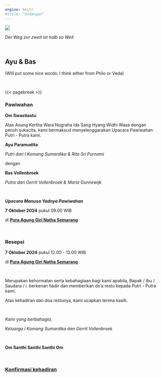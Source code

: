 ```yaml
---
engine: knitr
#title: "Undangan"
---
```


![](./img/IMG_5104_art.jpg)

_Der Weg zur zweit ist halb so Weit_

<br>


## __Ayu & Bas__

(Will put some nice words: I think either from Philo or Veda)

<br>

{{< pagebreak >}}

### Pawiwahan
__Om Swastiastu__

Atas Asung Kertha Wara Nugraha Ida Sang Hyang Widhi Wasa dengan penuh sukacita, kami bermaksud menyelenggarakan Upacara Pawiwahan Putri - Putra kami.


__Ayu Paramudita__

_Putri dari I Komang Sumardika & Rita Sri Purnami_

dengan

__Bas Vollenbroek__

_Putra dari Gerrit Vollenbroek & Maria Gunnewijk_

<br>

___Upacara Manusa Yadnya Pawiwahan___

__7 Oktober 2024__ pukul 09.00 WIB

di __[Pura Agung Giri Natha Semarang](https://maps.app.goo.gl/d9geChkbJJ1JtB4T6)__

<br>

### Resepsi
__7 Oktober 2024__ pukul 12.00 - 13.00 WIB

di __[Pura Agung Giri Natha Semarang](https://maps.app.goo.gl/d9geChkbJJ1JtB4T6)__

<br>

Merupakan kehormatan serta kebahagiaan bagi kami apabila, Bapak / Ibu / Saudara / i. berkenan hadir dan memberikan do'a restu kepada Putri - Putra kami.

Atas kehadiran dan doa restunya, kami ucapkan terima kasih.

<br>

_Kami yang berbahagia,_

_Keluarga I Komang Sumardika dan Gerrit Vollenbroek_

<br>

__Om Santhi Santhi Santhi Om__

<br>

### __[Konfirmasi kehadiran](https://forms.gle/VCv5T69utg9H64zN6)__

